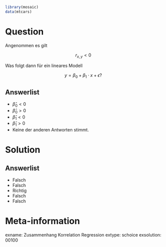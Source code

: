```r
library(mosaic)
data(mtcars)
```

Question
========

Angenommen es gilt

$$r_{x,y} < 0$$

Was folgt dann für ein lineares Modell

$$y=\beta_0 + \beta_1 \cdot x + \epsilon?$$


Answerlist
----------
* $\hat{\beta}_0 < 0$
* $\hat{\beta}_0 > 0$
* $\hat{\beta}_1 < 0$
* $\hat{\beta}_1 > 0$
* Keine der anderen Antworten stimmt.



Solution
========

Answerlist
----------
* Falsch
* Falsch
* Richtig
* Falsch
* Falsch

Meta-information
================
exname: Zusammenhang Korrelation Regression
extype: schoice
exsolution: 00100